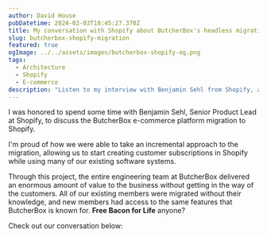 ```yaml
---
author: David House
pubDatetime: 2024-02-03T18:45:27.370Z
title: My conversation with Shopify about ButcherBox's headless migration
slug: butcherbox-shopify-migration
featured: true
ogImage: ../../assets/images/butcherbox-shopify-og.png
tags:
  - Architecture
  - Shopify
  - E-commerce
description: "Listen to my interview with Benjamin Sehl from Shopify, all about my work with ButcherBox in their Shopify migration"
---
```



I was honored to spend some time with Benjamin Sehl, Senior Product Lead at Shopify, to discuss the ButcherBox e-commerce platform migration to Shopify.

I'm proud of how we were able to take an incremental approach to the migration, allowing us to start creating customer subscriptions in Shopify while using many of our existing software systems.

Through this project, the entire engineering team at ButcherBox delivered an enormous amount of value to the business without getting in the way of the customers. All of our existing members were migrated without their knowledge, and new members had access to the same features that ButcherBox is known for. **Free Bacon for Life** anyone?

Check out our conversation below:

<YouTubeVideo
  url="https://www.youtube.com/embed/EPCZ23qchL8?si=3PimqT1sWnYkfT59"
  title="My interview with Shopify"
/>
